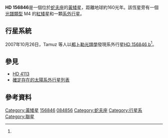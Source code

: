 {{Starbox short
| name = [[HD星表|HD 156846]]
| epoch = J2000.0
| constell = [[蛇夫座|蛇夫座]]
| ra = {{RA|17|20|34.3100}}
| dec = {{DEC|–19|20|01.486}}
| appmag_v = 6.51
| dist_ly = 160
| dist_pc = 49
| spectral = G0V
| names = [[Bonner_Durchmusterung|BD]]-19°4605, [[博斯星表|GC]] 23420, [[Hipparcos_catalogue|HIP]] 84856, [[Harvard_Revised_catalogue|HR]] 6441, [[Smithsonian_Astrophysical_Observatory_catalogue|SAO]] 160474
| Simbad = HD+156846
| NSTED = HD+156846
| EPE = HD+156846
}}

'''HD 156846'''是一個位於[[蛇夫座|蛇夫座]]的[[黃矮星|黃矮星]]，距離地球約160光年。該恆星旁有一個[[恆星光譜|光譜類型]] M4 的[[紅矮星|紅矮星]]和一顆[[系外行星|系外行星]]。

== 行星系統 ==
2007年10月26日，Tamuz 等人以[[都卜勒光譜學|都卜勒光譜學]]發現系外行星[[HD_156846_b|HD 156846 b]]<ref name="Tamuz"/>。

{{OrbitboxPlanet begin
| table_ref = <ref name="Tamuz">{{cite journal | url=http://www.aanda.org/articles/aa/full/2008/12/aa8737-07/aa8737-07.html | author=Tamuz ''et al.'' | title=The CORALIE survey for southern extra-solar planets XV. Discovery of two eccentric planets orbiting HD 4113 and HD 156846 | journal=[[Astronomy_and_Astrophysics|Astronomy and Astrophysics]] | volume=480 | issue=3 | year=2008 | pages=L33–L36 | doi=10.1051/0004-6361:20078737 | last2=Ségransan | first2=D. | last3=Udry | first3=S. | last4=Mayor | first4=M. | last5=Eggenberger | first5=A. | last6=Naef | first6=D. | last7=Pepe | first7=F. | last8=Queloz | first8=D. | last9=Santos | first9=N. C. | bibcode=2008A&A...480L..33T | access-date=2012-03-03 | archive-date=2019-06-24 | archive-url=https://web.archive.org/web/20190624204010/https://www.aanda.org/articles/aa/full/2008/12/aa8737-07/aa8737-07.html | dead-url=no }}</ref>}}
{{OrbitboxPlanet
| exoplanet = [[HD_156846_b|b]]
| mass = ≥10.45 ± 0.05
| period = 359.51 ± 0.09
| semimajor = 0.9930
| eccentricity = 0.8472 ± 0.0016
}}
{{Orbitbox end}}

== 參見 ==
* [[HD_4113|HD 4113]]
* [[確定存在的太陽系外行星列表|確定存在的太陽系外行星列表]]

== 參考資料 ==
{{Reflist}}

{{Sky|17|20|34.3100|-|19|20|01.486|160}}

[[Category:黃矮星|Category:黃矮星]]
[[Category:HD和HDE天體|156846]]
[[Category:HIP天體|084856]]
[[Category:蛇夫座|Category:蛇夫座]]
[[Category:行星系|Category:行星系]]
[[Category:聯星|Category:聯星]]

{{main-star-stub}}